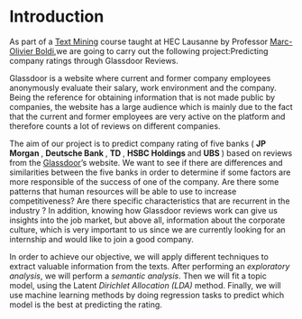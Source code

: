 # Introduction
As part of a [Text Mining](https://hecnet.unil.ch/hec/syllabus/descriptif/2441) course taught at HEC Lausanne by Professor [Marc-Olivier Boldi](https://hecnet.unil.ch/hec/recherche/fiche?pnom=mboldi&dyn_lang=en),we are going to carry out the following project:Predicting company ratings through Glassdoor Reviews. </p>

Glassdoor is a website where current and former company employees anonymously evaluate their salary, work environment and the company. Being the reference for obtaining information that is not made public by companies, the website has a large audience which is mainly due to the fact that the current and former employees are very active on the platform and therefore counts a lot of reviews on different companies. </p>

The aim of our project is to predict company rating of five banks ( **JP Morgan **,  **Deutsche Bank **,  **TD **,  **HSBC Holdings ** and  **UBS **) based on reviews from the [Glassdoor](http://glassdoor.com/)'s website. We want to see if there are differences and similarities between the five banks in order to determine if some factors are more responsible of the success of one of the company. Are there some patterns that human resources will be able to use to increase competitiveness? Are there specific characteristics that are recurrent in the industry ? In addition, knowing how Glassdoor reviews work can give us insights into the job market, but above all, information about the corporate culture, which is very important to us since we are currently looking for an internship and would like to join a good company. </p>

In order to achieve our objective, we will apply different techniques to extract valuable information from the texts. After performing an *exploratory analysis*, we will perform a *semantic analysis*. Then we will fit a topic model, using the Latent  *Dirichlet Allocation (LDA)* method. Finally, we will use machine learning methods by doing regression tasks  to predict which model is the best at predicting the rating. </p>